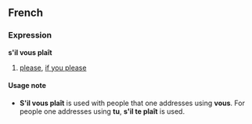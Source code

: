 ==French==
===Expression===
'''s'il vous plaît'''

#[[please]], [[if you please]]

====Usage note====
*'''S'il vous plaît''' is used with people that one addresses using '''vous'''.  For people one addresses using '''tu''', '''s'il te plaît''' is used.